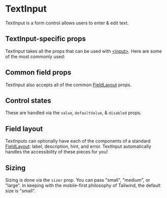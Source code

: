 


<Meta title="Components/TextInput" of={Stories} />

# TextInput

TextInput is a form control allows users to enter & edit text.

## TextInput-specific props

TextInput takes all the props that can be used with
[&lt;input&gt;](https://react.dev/reference/react-dom/components/input). Here
are some of the most commonly used:

<ArgTypes of={Stories} sort="requiredFirst" />

## Common field props

TextInput also accepts all of the common
[FieldLayout](/docs/components-fieldlayout--docs) props.

<ArgTypes of={FieldControl} sort="requiredFirst" />

## Control states

These are handled via the `value`, `defaultValue`, & `disabled` props.

<Canvas of={Stories.AllControlStates} sourceState="shown" />

## Field layout

TextInputs can optionally have each of the components of a standard
[FieldLayout](/docs/components-fieldlayout--docs): label, description, hint, and
error. TextInput automatically handles the accessibility of these pieces for
you!

<Canvas of={Stories.FieldLayout} sourceState="shown" />

## Sizing

Sizing is done via the `sizer` prop. You can pass "small", "medium", or "large".
In keeping with the mobile-first philosophy of Tailwind, the default size is
"small".

<Canvas of={Stories.AllSizes} sourceState="shown" />
